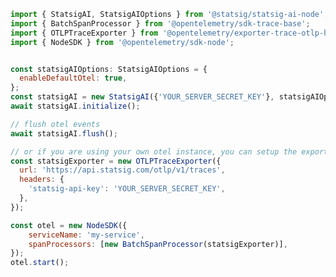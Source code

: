 ```js
import { StatsigAI, StatsigAIOptions } from '@statsig/statsig-ai-node';
import { BatchSpanProcessor } from '@opentelemetry/sdk-trace-base';
import { OTLPTraceExporter } from '@opentelemetry/exporter-trace-otlp-http';
import { NodeSDK } from '@opentelemetry/sdk-node';


const statsigAIOptions: StatsigAIOptions = {
  enableDefaultOtel: true,
};
const statsigAI = new StatsigAI({'YOUR_SERVER_SECRET_KEY'}, statsigAIOptions);
await statsigAI.initialize();

// flush otel events
await statsigAI.flush();

// or if you are using your own otel instance, you can setup the export to statsig with an OTLP exporter.
const statsigExporter = new OTLPTraceExporter({
  url: 'https://api.statsig.com/otlp/v1/traces',
  headers: {
    'statsig-api-key': 'YOUR_SERVER_SECRET_KEY',
  },
});

const otel = new NodeSDK({
    serviceName: 'my-service',
    spanProcessors: [new BatchSpanProcessor(statsigExporter)],
});
otel.start();

```
